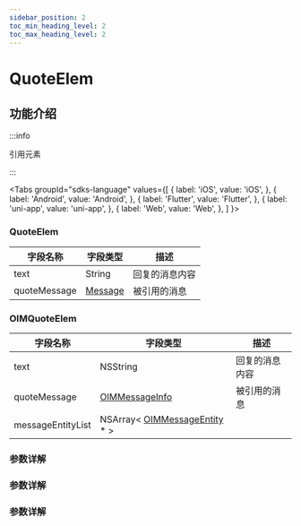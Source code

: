 ```yaml
---
sidebar_position: 2
toc_min_heading_level: 2
toc_max_heading_level: 2
---
```


# QuoteElem

## 功能介绍

:::info

引用元素

:::

<Tabs
groupId="sdks-language"
values={[
{ label: 'iOS', value: 'iOS', },
{ label: 'Android', value: 'Android', },
{ label: 'Flutter', value: 'Flutter', },
{ label: 'uni-app', value: 'uni-app', },
{ label: 'Web', value: 'Web', },
]
}>

<TabItem value="Flutter">

### QuoteElem

| 字段名称     | 字段类型                                           | 描述           |
| ------------ | -------------------------------------------------- | -------------- |
| text         | String                                             | 回复的消息内容 |
| quoteMessage | [Message](docs/sdks/Class/Message/MessageInfo.mdx) | 被引用的消息   |

</TabItem>

<TabItem value="iOS">

### OIMQuoteElem

| 字段名称          | 字段类型                                                                    | 描述           |
| ----------------- | --------------------------------------------------------------------------- | -------------- |
| text              | NSString                                                                    | 回复的消息内容 |
| quoteMessage      | [OIMMessageInfo](docs/sdks/Class/Message/MessageInfo.mdx)                   | 被引用的消息   |
| messageEntityList | NSArray< [OIMMessageEntity](docs/sdks/Class/Message/MessageEntity.mdx) \* > |                |

</TabItem>

<TabItem value="Android">

### 参数详解

</TabItem>

<TabItem value="Web">

### 参数详解

</TabItem>

<TabItem value="uni-app">

### 参数详解

</TabItem>

</Tabs>
